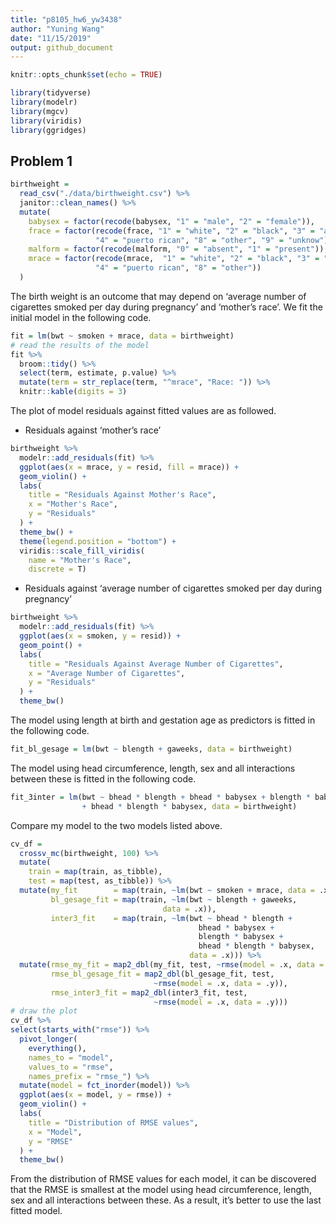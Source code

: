 ```yaml
---
title: "p8105_hw6_yw3438"
author: "Yuning Wang"
date: "11/15/2019"
output: github_document
---
```


```r
knitr::opts_chunk$set(echo = TRUE)

library(tidyverse)
library(modelr)
library(mgcv)
library(viridis)
library(ggridges)
```

## Problem 1

```r
birthweight = 
  read_csv("./data/birthweight.csv") %>% 
  janitor::clean_names() %>% 
  mutate(
    babysex = factor(recode(babysex, "1" = "male", "2" = "female")),
    frace = factor(recode(frace, "1" = "white", "2" = "black", "3" = "asian",
                   "4" = "puerto rican", "8" = "other", "9" = "unknow")),
    malform = factor(recode(malform, "0" = "absent", "1" = "present")),
    mrace = factor(recode(mrace,  "1" = "white", "2" = "black", "3" = "asian",
                   "4" = "puerto rican", "8" = "other"))
  )
```

The birth weight is an outcome that may depend on 'average number of cigarettes smoked per day during pregnancy' and 'mother's race'. We fit the initial model in the following code.

```r
fit = lm(bwt ~ smoken + mrace, data = birthweight)
# read the results of the model
fit %>% 
  broom::tidy() %>% 
  select(term, estimate, p.value) %>% 
  mutate(term = str_replace(term, "^mrace", "Race: ")) %>% 
  knitr::kable(digits = 3)
```

The plot of model residuals against fitted values are as followed.

- Residuals against 'mother's race'

```r
birthweight %>% 
  modelr::add_residuals(fit) %>% 
  ggplot(aes(x = mrace, y = resid, fill = mrace)) +
  geom_violin() +
  labs(
    title = "Residuals Against Mother's Race",
    x = "Mother's Race",
    y = "Residuals"
  ) +
  theme_bw() +
  theme(legend.position = "bottom") +
  viridis::scale_fill_viridis(
    name = "Mother's Race",
    discrete = T)
```

- Residuals against 'average number of cigarettes smoked per day during pregnancy'

```r
birthweight %>% 
  modelr::add_residuals(fit) %>% 
  ggplot(aes(x = smoken, y = resid)) +
  geom_point() +
  labs(
    title = "Residuals Against Average Number of Cigarettes",
    x = "Average Number of Cigarettes",
    y = "Residuals"
  ) +
  theme_bw() 
```

The model using length at birth and gestation age as predictors is fitted in the following code.

```r
fit_bl_gesage = lm(bwt ~ blength + gaweeks, data = birthweight)
```

The model using head circumference, length, sex and all interactions between these is fitted in the following code.

```r
fit_3inter = lm(bwt ~ bhead * blength + bhead * babysex + blength * babysex
                + bhead * blength * babysex, data = birthweight)
```

Compare my model to the two models listed above.

```r
cv_df = 
  crossv_mc(birthweight, 100) %>% 
  mutate(
    train = map(train, as_tibble),
    test = map(test, as_tibble)) %>% 
  mutate(my_fit        = map(train, ~lm(bwt ~ smoken + mrace, data = .x)),
         bl_gesage_fit = map(train, ~lm(bwt ~ blength + gaweeks, 
                                  data = .x)),
         inter3_fit    = map(train, ~lm(bwt ~ bhead * blength + 
                                          bhead * babysex + 
                                          blength * babysex + 
                                          bhead * blength * babysex, 
                                        data = .x))) %>% 
  mutate(rmse_my_fit = map2_dbl(my_fit, test, ~rmse(model = .x, data = .y)),
         rmse_bl_gesage_fit = map2_dbl(bl_gesage_fit, test, 
                                ~rmse(model = .x, data = .y)),
         rmse_inter3_fit = map2_dbl(inter3_fit, test, 
                                ~rmse(model = .x, data = .y)))
# draw the plot
cv_df %>% 
select(starts_with("rmse")) %>% 
  pivot_longer(
    everything(),
    names_to = "model", 
    values_to = "rmse",
    names_prefix = "rmse_") %>% 
  mutate(model = fct_inorder(model)) %>% 
  ggplot(aes(x = model, y = rmse)) + 
  geom_violin() +
  labs(
    title = "Distribution of RMSE values",
    x = "Model",
    y = "RMSE"
  ) +
  theme_bw() 
```

From the distribution of RMSE values for each model, it can be discovered that the RMSE is smallest at the model using head circumference, length, sex and all interactions between these. As a result, it's better to use the last fitted model.




